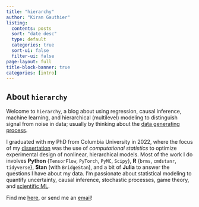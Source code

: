 ```yaml
---
title: "hierarchy"
author: "Kiran Gauthier"
listing:
  contents: posts
  sort: "date desc"
  type: default
  categories: true
  sort-ui: false
  filter-ui: false
page-layout: full
title-block-banner: true
categories: [intro]
---
```


## About `hierarchy`

Welcome to `hierarchy`, a blog about using regression, causal inference, machine learning, and hierarchical (multilevel) modeling to distinguish signal from noise in data; usually by thinking about the [data generating process](https://bob-carpenter.github.io/stan-getting-started/stan-getting-started.html).

I graduated with my PhD from Columbia University in 2022, where the focus of my [dissertation](https://clio.columbia.edu/catalog/16899459?counter=1) was the use of *computational statistics* to optimize experimental design of nonlinear, hierarchical models. Most of the work I do involves **Python** {`TensorFlow`, `PyTorch`, `PyMC`, `Scipy`}, **R** {`brms`, `cmdstanr`, `tidyverse`}, **Stan** (with `BridgeStan`), and a bit of **Julia** to answer the questions I have about my data. I'm passionate about statistical modeling to quantify uncertainty, causal inference, stochastic processes, game theory, and [scientific ML](https://sciml.ai/).

Find me [here](https://www.linkedin.com/in/kiran-gauthier/), or send me an [email](mailto:kiran.gauthier@columbia.edu)!
